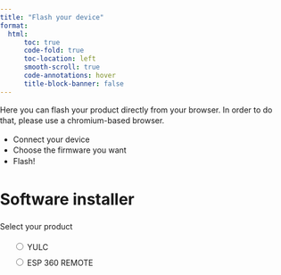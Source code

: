 ```yaml
---
title: "Flash your device"
format:
  html: 
      toc: true
      code-fold: true
      toc-location: left
      smooth-scroll: true
      code-annotations: hover
      title-block-banner: false
---
```


Here you can flash your product directly from your browser. In order to do that, please use a chromium-based browser.

- Connect your device
- Choose the firmware you want
- Flash!

<html>
<body>
  <style>
    body {
      font-family: -apple-system, system-ui, BlinkMacSystemFont, "Segoe UI",
        Roboto, Ubuntu, sans-serif;
      padding: 0;
      margin: 0;
      line-height: 1.4;
    }
    .content {
      max-width: 600px;
      margin: 0 auto;
      padding: 12px;
    }
    h2 {
      margin-top: 2em;
    }
    h3 {
      margin-top: 1.5em;
    }
    a {
      color: #03a9f4;
    }
    .invisible {
      visibility: hidden;
    }
    .hidden {
      display: none;
    }
    esp-web-install-button[install-unsupported] {
      visibility: inherit;
    }
    .content pre {
      max-width: 100%;
      overflow-y: scroll;
    }
    .footer {
      margin-top: 24px;
      border-top: 1px solid #ccc;
      padding-top: 24px;
      text-align: center;
    }
    .footer .initiative {
      font-style: italic;
      margin-top: 16px;
    }
    table {
      border-spacing: 0;
    }
    td {
      padding: 8px;
      border-bottom: 1px solid #ccc;
    }
    .radios li {
      list-style: none;
      line-height: 2em;
    }
  </style>

<h1>Software installer</h1>
<script type="module" src="https://unpkg.com/esp-web-tools@10/dist/web/install-button.js?module"></script>

 <!-- Selezioni del prodotto (si può modificare aggiungendo scelte)-->
<p>Select your product</p>
<ul class="radios">
  <li>
    <label><input type="radio" name="type" value="yulc" /> YULC</label>
  </li>
  <li>
    <label><input type="radio" name="type" value="esp360remote" /> ESP 360 REMOTE</label>
  </li>

  <!-- Drop Down menu con le opzioni in base al prodotto selezionato -->
<select name="Software" id="software" hidden="hidden">
</select>

 <!-- Script per gestire in maniera dinamica il software (Si può modificare)-->
<script>

  const options = {
    yulc: [
      { value: 'WLED_0.15.0-b7_AR_MR', text: 'WLED 0.15.0-b7_AR_MR_IT' },
      { value: 'esphome', text: 'ESPHOME (Experimental)' }
    ],
    esp360remote: [
     // { value: 'Another_Option', text: 'Another Option' },
     // { value: 'More_Options', text: 'More Options' }
    ]
  };

  function updateSelect(productType) {
    const select = document.getElementById('software');
    select.hidden = false; // Mostrare la select
    select.innerHTML = ''; // Svuotare le opzioni esistenti

    options[productType].forEach(option => { // Aggiungere le nuove opzioni in base al prodotto selezionato
      const opt = document.createElement('option');
      opt.value = option.value;
      opt.textContent = option.text;
      select.appendChild(opt);
    });
  }

  // Funzione per aggiornare il manifest
  function updateManifest() {
    const productType = document.querySelector('input[name="type"]:checked').value;
    const softwareValue = document.getElementById("software").value;

    const button = document.querySelector('esp-web-install-button');
    button.manifest = `../../Software/manifest_${productType}_${softwareValue}.json`;
    button.classList.remove('invisible');
  }

  // Aggiungere un listener ai radio buttons
  document.querySelectorAll('input[name="type"]').forEach(radio => {
    radio.addEventListener("change", () => {
      updateSelect(radio.value); // Aggiorna le opzioni nella select
      updateManifest();          // Aggiorna il manifest
    });
  });

  // Aggiungere un listener alla select
  document.getElementById("software").addEventListener("change", updateManifest);

</script>

</ul>
<p class="button-row" align="center">
  <esp-web-install-button class="invisible"></esp-web-install-button>
</p>

</body>
</html>
